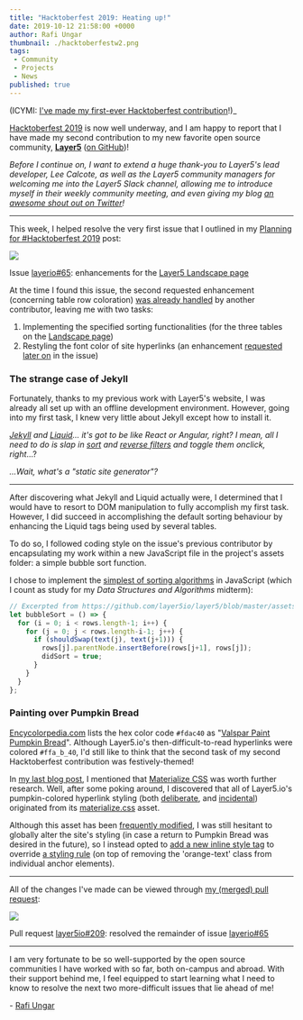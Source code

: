 ```yaml
---
title: "Hacktoberfest 2019: Heating up!"
date: 2019-10-12 21:58:00 +0000
author: Rafi Ungar
thumbnail: ./hacktoberfestw2.png
tags:
 - Community
 - Projects
 - News
published: true
---
```




<BlogWrapper>

(ICYMI: [I've made my first-ever Hacktoberfest contribution](https://raungar.wordpress.com/2019/10/02/hacktoberfest-2019-documenting-my-first-ever-hacktoberfest-contribution/)!)_

[Hacktoberfest 2019](https://hacktoberfest.digitalocean.com/) is now well underway, and I am happy to report that I have made my second contribution to my new favorite open source community, [**Layer5**](https://layer5.io/) ([on GitHub](https://github.com/layer5io))!

_Before I continue on, I want to extend a huge thank-you to Layer5's lead developer, Lee Calcote, as well as the Layer5 community managers for welcoming me into the Layer5 Slack channel, allowing me to introduce myself in their weekly community meeting, and even giving my blog [an awesome shout out on Twitter](https://twitter.com/layer5/status/1180317604168306688?s=12)!_

* * *

This week, I helped resolve the very first issue that I outlined in my [Planning for #Hacktoberfest 2019](https://raungar.wordpress.com/2019/09/27/planning-for-hacktoberfest-2019/) post:

[![](https://raungar.files.wordpress.com/2019/10/image-4.png?w=1024)](https://raungar.files.wordpress.com/2019/10/image-4.png?w=1024)

Issue [layerio#65](https://github.com/layer5io/layer5/issues/65): enhancements for the [Layer5 Landscape page](https://layer5.io/landscape)

At the time I found this issue, the second requested enhancement (concerning table row coloration) [was already handled](https://github.com/layer5io/layer5/commit/b313268cb578e762d1212c9910b522af2869b57b) by another contributor, leaving me with two tasks:

1. Implementing the specified sorting functionalities (for the three tables on the [Landscape page](https://layer5.io/landscape))
2. Restyling the font color of site hyperlinks (an enhancement [requested later on](https://github.com/layer5io/layer5/issues/65#issuecomment-483912458) in the issue)

### The strange case of Jekyll

Fortunately, thanks to my previous work with Layer5's website, I was already all set up with an offline development environment. However, going into my first task, I knew very little about Jekyll except how to install it.

_[Jekyll](https://jekyllrb.com/) and [Liquid](https://shopify.github.io/liquid/)... it's got to be like React or Angular, right? I mean, all I need to do is slap in [sort](https://shopify.github.io/liquid/filters/sort/) and [reverse filters](https://shopify.github.io/liquid/filters/reverse/) and toggle them onclick, right_...?

_...Wait, what's a "static site generator"?_

* * *

After discovering what Jekyll and Liquid actually were, I determined that I would have to resort to DOM manipulation to fully accomplish my first task. However, I did succeed in accomplishing the default sorting behaviour by enhancing the Liquid tags being used by several tables.

To do so, I followed coding style on the issue's previous contributor by encapsulating my work within a new JavaScript file in the project's assets folder: a simple bubble sort function.

I chose to implement the [simplest of sorting algorithms](https://github.com/layer5io/layer5/blob/master/assets/js/table-sort.js#L13) in JavaScript (which I count as study for my _Data Structures and Algorithms_ midterm):


```js
// Excerpted from https://github.com/layer5io/layer5/blob/master/assets/js/table-sort.js
let bubbleSort = () => {
  for (i = 0; i < rows.length-1; i++) {
    for (j = 0; j < rows.length-i-1; j++) {
      if (shouldSwap(text(j), text(j+1))) {
        rows[j].parentNode.insertBefore(rows[j+1], rows[j]);
        didSort = true;
      }
    }
  }
};
```

### Painting over Pumpkin Bread

[Encycolorpedia.com](https://encycolorpedia.com) lists the hex color code `#fdac40` as "[Valspar Paint Pumpkin Bread](https://encycolorpedia.com/fdac40)". Although Layer5.io's then-difficult-to-read hyperlinks were colored `#ffa_b_40`, I'd still like to think that the second task of my second Hacktoberfest contribution was festively-themed!

In [my last blog post](https://raungar.wordpress.com/2019/10/02/hacktoberfest-2019-documenting-my-first-ever-hacktoberfest-contribution/), I mentioned that [Materialize CSS](https://materializecss.com) was worth further research. Well, after some poking around, I discovered that all of Layer5.io's pumpkin-colored hyperlink styling (both [deliberate](https://github.com/layer5io/layer5/blob/master/assets/css/materialize.css#L1751), and [incidental](https://github.com/layer5io/layer5/blob/master/assets/css/materialize.css#L5149)) originated from its [materialize.css](https://github.com/layer5io/layer5/blob/master/assets/css/materialize.css) asset.

Although this asset has been [frequently modified](https://github.com/layer5io/layer5/commits/master/assets/css/materialize.css), I was still hesitant to globally alter the site's styling (in case a return to Pumpkin Bread was desired in the future), so I instead opted to [add a new inline style tag](https://github.com/layer5io/layer5/pull/209/files#diff-48443fc170100677376b7ee11324494b) to override [a styling rule](https://github.com/layer5io/layer5/blob/master/assets/css/materialize.css#L5149) (on top of removing the 'orange-text' class from individual anchor elements).

* * *

All of the changes I've made can be viewed through [my (merged) pull request](https://github.com/layer5io/layer5/pull/209):

[![](https://raungar.files.wordpress.com/2019/10/image-6.png?w=1024)](https://raungar.files.wordpress.com/2019/10/image-6.png?w=1024)

Pull request [layer5io#209](https://github.com/layer5io/layer5/pull/209): resolved the remainder of issue [layerio#65](https://github.com/layer5io/layer5/issues/65)

* * *

I am very fortunate to be so well-supported by the open source communities I have worked with so far, both on-campus and abroad. With their support behind me, I feel equipped to start learning what I need to know to resolve the next two more-difficult issues that lie ahead of me!

\- [Rafi Ungar](https://meshery.io/contributors/rafi-ungar/)

</BlogWrapper>

